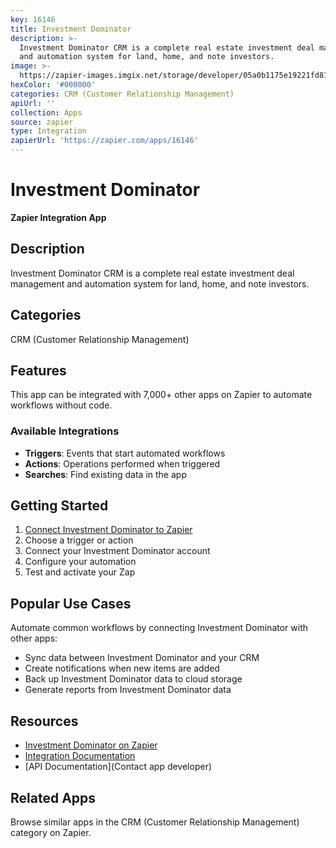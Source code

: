 ```yaml
---
key: 16146
title: Investment Dominator
description: >-
  Investment Dominator CRM is a complete real estate investment deal management
  and automation system for land, home, and note investors.
image: >-
  https://zapier-images.imgix.net/storage/developer/05a0b1175e19221fd811275e4a0f346d.png?auto=format%2Ccompress&ixlib=python-3.0.0&q=50
hexColor: '#000000'
categories: CRM (Customer Relationship Management)
apiUrl: ''
collection: Apps
source: zapier
type: Integration
zapierUrl: 'https://zapier.com/apps/16146'
---
```

# Investment Dominator

**Zapier Integration App**

## Description

Investment Dominator CRM is a complete real estate investment deal management and automation system for land, home, and note investors.

## Categories

CRM (Customer Relationship Management)

## Features

This app can be integrated with 7,000+ other apps on Zapier to automate workflows without code.

### Available Integrations

- **Triggers**: Events that start automated workflows
- **Actions**: Operations performed when triggered
- **Searches**: Find existing data in the app

## Getting Started

1. [Connect Investment Dominator to Zapier](https://zapier.com/apps/16146)
2. Choose a trigger or action
3. Connect your Investment Dominator account
4. Configure your automation
5. Test and activate your Zap

## Popular Use Cases

Automate common workflows by connecting Investment Dominator with other apps:

- Sync data between Investment Dominator and your CRM
- Create notifications when new items are added
- Back up Investment Dominator data to cloud storage
- Generate reports from Investment Dominator data

## Resources

- [Investment Dominator on Zapier](https://zapier.com/apps/16146)
- [Integration Documentation](https://zapier.com/apps/16146/integrations)
- [API Documentation](Contact app developer)

## Related Apps

Browse similar apps in the CRM (Customer Relationship Management) category on Zapier.
